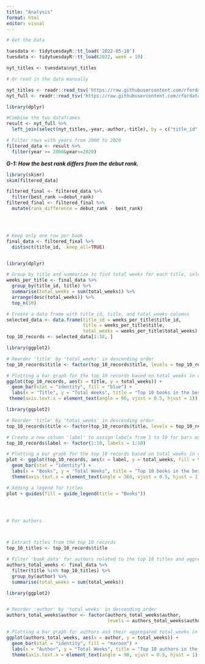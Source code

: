 ```yaml
---
title: "Analysis"
format: html
editor: visual
---
```


```r
# Get the Data

tuesdata <- tidytuesdayR::tt_load('2022-05-10')
tuesdata <- tidytuesdayR::tt_load(2022, week = 19)

nyt_titles <- tuesdata$nyt_titles

# Or read in the data manually

nyt_titles <- readr::read_tsv('https://raw.githubusercontent.com/rfordatascience/tidytuesday/master/data/2022/2022-05-10/nyt_titles.tsv')
nyt_full <- readr::read_tsv('https://raw.githubusercontent.com/rfordatascience/tidytuesday/master/data/2022/2022-05-10/nyt_full.tsv')
```

```r
library(dplyr)

#Combine the two dataframes
result <- nyt_full %>%
  left_join(select(nyt_titles,-year,-author,-title), by = c("title_id" = "id"))

# Filter rows with years from 2000 to 2020
filtered_data <- result %>%
  filter(year >= 2000&year<=2020)

```

***G-1: How the best rank differs from the debut rank.***

```r
library(skimr)
skim(filtered_data)

filtered_final <- filtered_data %>%
  filter(best_rank <=debut_rank)
filtered_final <- filtered_final %>%
  mutate(rank_difference = debut_rank - best_rank)

```

```{}
```

```         
```

```{}
```

```r

# Keep only one row per book
final_data <- filtered_final %>%
  distinct(title_id, .keep_all=TRUE)

```

```{}
```

```r
library(dplyr)

# Group by title and summarize to find total weeks for each title, selecting top 10
weeks_per_title <- final_data %>%
  group_by(title_id, title) %>%
  summarise(total_weeks = sum(total_weeks)) %>%
  arrange(desc(total_weeks)) %>%
  top_n(10)

# Create a data frame with title_id, title, and total_weeks columns
selected_data <- data.frame(title_id = weeks_per_title$title_id,
                            title = weeks_per_title$title,
                            total_weeks = weeks_per_title$total_weeks)
top_10_records <- selected_data[1:10, ]


```

```r
library(ggplot2)

# Reorder 'title' by 'total_weeks' in descending order
top_10_records$title <- factor(top_10_records$title, levels = top_10_records$title[order(-top_10_records$total_weeks)])

# Plotting a bar graph for the top 10 records based on total_weeks in descending order
ggplot(top_10_records, aes(x = title, y = total_weeks)) +
  geom_bar(stat = "identity", fill = "blue") +
  labs(x = "Title", y = "Total Weeks", title = "Top 10 books in the bestseller list for the most number of weeks") +
 theme(axis.text.x = element_text(angle = 90, vjust = 0.5, hjust = 1))

```

```r

library(ggplot2)

# Reorder 'title' by 'total_weeks' in descending order
top_10_records$title <- factor(top_10_records$title, levels = top_10_records$title[order(-top_10_records$total_weeks)])

# Create a new column 'label' to assign labels from 1 to 10 for bars on the x-axis
top_10_records$label <- factor(1:10, labels = 1:10)

# Plotting a bar graph for the top 10 records based on total_weeks in descending order
plot <- ggplot(top_10_records, aes(x = label, y = total_weeks, fill = title)) +
  geom_bar(stat = "identity") +
  labs(x = "Books", y = "Total Weeks", title = "Top 10 books in the bestseller list for the most number of weeks") +
  theme(axis.text.x = element_text(angle = 360, vjust = 0.5, hjust = 1))

# Adding a legend for titles
plot + guides(fill = guide_legend(title = "Books"))




```

```r

```

```r
# For authors



# Extract titles from the top 10 records
top_10_titles <- top_10_records$title

# Filter 'book_data' for authors related to the top 10 titles and aggregate total_weeks for each author
authors_total_weeks <- final_data %>%
  filter(title %in% top_10_titles) %>%
  group_by(author) %>%
  summarise(total_weeks = sum(total_weeks))


```

```r
library(ggplot2)


# Reorder 'author' by 'total_weeks' in descending order
authors_total_weeks$author <- factor(authors_total_weeks$author, 
                                     levels = authors_total_weeks$author[order(-authors_total_weeks$total_weeks)])

# Plotting a bar graph for authors and their aggregated total_weeks in descending order
ggplot(authors_total_weeks, aes(x = author, y = total_weeks)) +
  geom_bar(stat = "identity", fill = "maroon") +
  labs(x = "Author", y = "Total Weeks", title = "Top 10 authors in the bestseller list for the most number of weeks") +
  theme(axis.text.x = element_text(angle = 90, vjust = 0.5, hjust = 1))

```

```r


```
